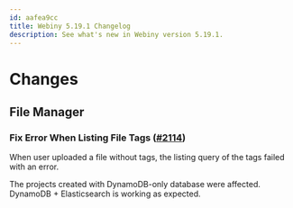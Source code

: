 ```yaml
---
id: aafea9cc
title: Webiny 5.19.1 Changelog
description: See what's new in Webiny version 5.19.1.
---
```


# Changes

## File Manager

### Fix Error When Listing File Tags ([#2114](https://github.com/webiny/webiny-js/pull/2114))

When user uploaded a file without tags, the listing query of the tags failed with an error.

The projects created with DynamoDB-only database were affected. DynamoDB + Elasticsearch is working as expected.
